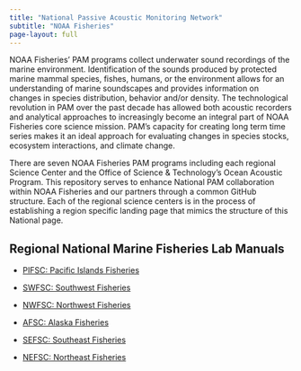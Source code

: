 ```yaml
---
title: "National Passive Acoustic Monitoring Network"
subtitle: "NOAA Fisheries"
page-layout: full
---
```


NOAA Fisheries’ PAM programs collect underwater sound recordings of the marine environment. Identification of the sounds produced by protected marine mammal species, fishes, humans, or the  environment allows for an understanding of marine soundscapes and provides information on changes in species distribution, behavior and/or density. The technological revolution in PAM over the past decade has allowed both acoustic recorders and analytical approaches to increasingly become an integral part of NOAA Fisheries core science mission. PAM’s capacity for creating long term time series makes it an ideal approach for evaluating changes in species stocks, ecosystem interactions, and climate change. 

There are seven NOAA Fisheries PAM programs including each regional Science Center and the Office of Science & Technology's Ocean Acoustic Program. This repository serves to enhance National PAM collaboration within NOAA Fisheries and our partners through a common GitHub structure. Each of the regional science centers is in the process of establishing a region specific landing page that mimics the structure of this National page.

## Regional National Marine Fisheries Lab Manuals

-   [PIFSC: Pacific Islands Fisheries](https://pifsc-protected-species-division.github.io/CRP_PAM_Manual/)

-   [SWFSC: Southwest Fisheries](https://sael-swfsc.github.io/SAEL-lab-manual/)

-   [NWFSC: Northwest Fisheries](https://noaa-nwfsc.github.io/NWFSC-PAM-Lab-Manual/)

-   [AFSC: Alaska Fisheries](https://noaa-afsc.github.io/AFSC-MML-PAM-Lab-Manual/)

-   [SEFSC: Southeast Fisheries](https://sefsc.github.io/SEFSC-PAM-Lab-Manual/)

-   [NEFSC: Northeast Fisheries](https://nefsc.github.io/NEFSC_PAB_lab_manual/)